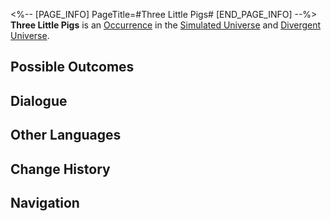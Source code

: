 <%-- [PAGE_INFO]
PageTitle=#Three Little Pigs#
[END_PAGE_INFO] --%>
{{Stub}}
{{Simulated Universe Event Infobox
|id            = 11301
|title         = 
|image         = Occurrence Trotters.png
|domains_su    = Unknown
|domains_swarm = Unknown
|domains_gng   = Unknown
|domains_du    = Unknown
|domains_und   = Unknown
|requirements  = 
|prev          = 
|next          = 
|characters    = 
|factions      = 
|order         = 074
|order_du      = 016
}}
'''Three Little Pigs''' is an [[Divergent Universe/Occurrence|Occurrence]] in the [[Simulated Universe]] and [[Divergent Universe]].

==Possible Outcomes==
{{Possible Outcomes
|choice_1 = Excellent Trotter-catching skills... Gotta be fast!
|result_1 = Greatly increases Trotter's SPD. When choosing your Blessings after winning a battle, Enhance all Blessings that appear.
|path_1   = The Hunt
|modes_1  = swarm

|choice_2 = You pass on a good sense of safeguarding against Trotters.
|result_2 = Reduces Trotter's SPD and DMG received. When choosing your Blessings after winning a battle, Enhance all Blessings that appear.
|path_2   = Preservation
|modes_2  = swarm

|choice_3 = Excellent Trotter-catching skills... Gotta be fast!
|result_3 = Trotter's SPD is greatly increased. After defeating a Trotter, obtain a Equation of 1- to 3-star rarity.
|modes_3  = du

|choice_4 = Play a bit with Sequence Trotters.
|result_4 = You're entering a room with three Trotters. Be mindful that they don't run away.

|choice_5 = Leave.
|result_5 = A person shouldn't be on the same level as Trotters!
|modes_5  = su,swarm,gng,und

}}
<!--
==Gameplay Notes==
* 
-->
==Dialogue==
{{Dialogue Start}}
:{{tx}}
{{Dialogue End}}

==Other Languages==
{{Other Languages
|en   = Three Little Pigs
|zhs  = 三只小猪
|zht  = 三隻小豬
|ja   = {{Rubi|三匹|さんびき}}の{{Rubi|子豚|こぶた}}
|ko   = 아기 돼지 3형제
|es   = Los tres cerditos
|fr   = Trois petits cochons
|ru   = Три поросёнка
|th   = ลูกหมูสามตัว
|vi   = Ba Chú Heo Con
|de   = Drei kleine Schweinchen
|id   = Tiga Babi Kecil
|pt   = Os Três Porquinhos
}}

==Change History==
{{Change History|1.0}}

==Navigation==
{{Occurrence Navbox}}